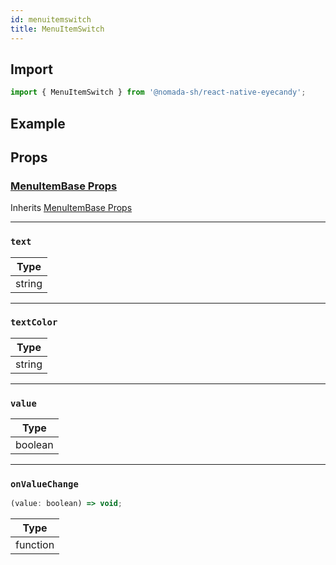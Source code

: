 ```yaml
---
id: menuitemswitch
title: MenuItemSwitch
---
```


## Import

```jsx
import { MenuItemSwitch } from '@nomada-sh/react-native-eyecandy';
```

## Example

## Props

### [MenuItemBase Props](menuitembase#props)

Inherits [MenuItemBase Props](menuitembase#props)

---

### `text`

| Type   |
| ------ |
| string |

---

### `textColor`

| Type   |
| ------ |
| string |

---

### `value`

| Type    |
| ------- |
| boolean |

---

### `onValueChange`

```jsx
(value: boolean) => void;
```

| Type     |
| -------- |
| function |
